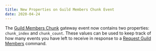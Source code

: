 ```yaml
---
title: New Properties on Guild Members Chunk Event
date: 2020-04-24
---
```


The [Guild Members Chunk](#DOCS_TOPICS_GATEWAY_EVENTS/guild-members-chunk) gateway event now contains two properties: `chunk_index` and `chunk_count`. These values can be used to keep track of how many events you have left to receive in response to a [Request Guild Members](#DOCS_TOPICS_GATEWAY_EVENTS/request-guild-members) command.
